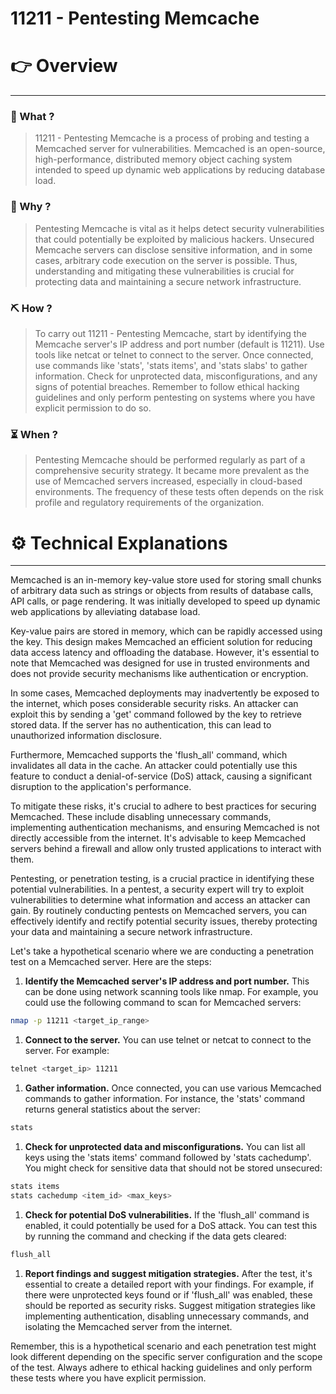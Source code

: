 # 11211 - Pentesting Memcache


# 👉 Overview

---

### 👀 What ?

> 11211 - Pentesting Memcache is a process of probing and testing a Memcached server for vulnerabilities. Memcached is an open-source, high-performance, distributed memory object caching system intended to speed up dynamic web applications by reducing database load.
> 

### 🧐 Why ?

> Pentesting Memcache is vital as it helps detect security vulnerabilities that could potentially be exploited by malicious hackers. Unsecured Memcache servers can disclose sensitive information, and in some cases, arbitrary code execution on the server is possible. Thus, understanding and mitigating these vulnerabilities is crucial for protecting data and maintaining a secure network infrastructure.
> 

### ⛏️ How ?

> To carry out 11211 - Pentesting Memcache, start by identifying the Memcache server's IP address and port number (default is 11211). Use tools like netcat or telnet to connect to the server. Once connected, use commands like 'stats', 'stats items', and 'stats slabs' to gather information. Check for unprotected data, misconfigurations, and any signs of potential breaches. Remember to follow ethical hacking guidelines and only perform pentesting on systems where you have explicit permission to do so.
> 

### ⏳ When ?

> Pentesting Memcache should be performed regularly as part of a comprehensive security strategy. It became more prevalent as the use of Memcached servers increased, especially in cloud-based environments. The frequency of these tests often depends on the risk profile and regulatory requirements of the organization.
> 

# ⚙️ Technical Explanations

---

Memcached is an in-memory key-value store used for storing small chunks of arbitrary data such as strings or objects from results of database calls, API calls, or page rendering. It was initially developed to speed up dynamic web applications by alleviating database load.

Key-value pairs are stored in memory, which can be rapidly accessed using the key. This design makes Memcached an efficient solution for reducing data access latency and offloading the database. However, it's essential to note that Memcached was designed for use in trusted environments and does not provide security mechanisms like authentication or encryption.

In some cases, Memcached deployments may inadvertently be exposed to the internet, which poses considerable security risks. An attacker can exploit this by sending a 'get' command followed by the key to retrieve stored data. If the server has no authentication, this can lead to unauthorized information disclosure.

Furthermore, Memcached supports the 'flush_all' command, which invalidates all data in the cache. An attacker could potentially use this feature to conduct a denial-of-service (DoS) attack, causing a significant disruption to the application's performance.

To mitigate these risks, it's crucial to adhere to best practices for securing Memcached. These include disabling unnecessary commands, implementing authentication mechanisms, and ensuring Memcached is not directly accessible from the internet. It's advisable to keep Memcached servers behind a firewall and allow only trusted applications to interact with them.

Pentesting, or penetration testing, is a crucial practice in identifying these potential vulnerabilities. In a pentest, a security expert will try to exploit vulnerabilities to determine what information and access an attacker can gain. By routinely conducting pentests on Memcached servers, you can effectively identify and rectify potential security issues, thereby protecting your data and maintaining a secure network infrastructure.

Let's take a hypothetical scenario where we are conducting a penetration test on a Memcached server. Here are the steps:

1. **Identify the Memcached server's IP address and port number.** This can be done using network scanning tools like nmap. For example, you could use the following command to scan for Memcached servers:

```bash
nmap -p 11211 <target_ip_range>

```

1. **Connect to the server.** You can use telnet or netcat to connect to the server. For example:

```bash
telnet <target_ip> 11211

```

1. **Gather information.** Once connected, you can use various Memcached commands to gather information. For instance, the 'stats' command returns general statistics about the server:

```bash
stats

```

1. **Check for unprotected data and misconfigurations.** You can list all keys using the 'stats items' command followed by 'stats cachedump'. You might check for sensitive data that should not be stored unsecured:

```bash
stats items
stats cachedump <item_id> <max_keys>

```

1. **Check for potential DoS vulnerabilities.** If the 'flush_all' command is enabled, it could potentially be used for a DoS attack. You can test this by running the command and checking if the data gets cleared:

```bash
flush_all

```

1. **Report findings and suggest mitigation strategies.** After the test, it's essential to create a detailed report with your findings. For example, if there were unprotected keys found or if 'flush_all' was enabled, these should be reported as security risks. Suggest mitigation strategies like implementing authentication, disabling unnecessary commands, and isolating the Memcached server from the internet.

Remember, this is a hypothetical scenario and each penetration test might look different depending on the specific server configuration and the scope of the test. Always adhere to ethical hacking guidelines and only perform these tests where you have explicit permission.

